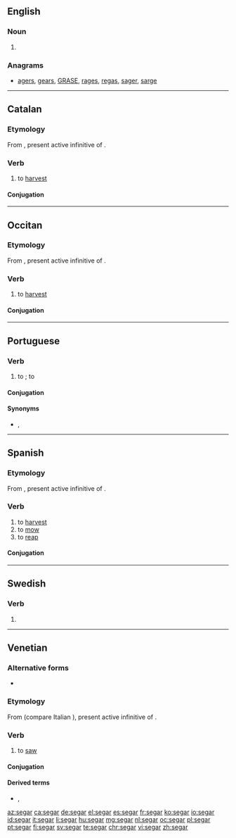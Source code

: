 ==English==

===Noun===
{{en-noun}}

# {{obsolete form of|cigar|lang=en}}

===Anagrams===
* [[agers#English|agers]], [[gears#English|gears]], [[GRASE#English|GRASE]], [[rages#English|rages]], [[regas#English|regas]], [[sager#English|sager]], [[sarge#English|sarge]]

----

==Catalan==

===Etymology===
From {{etyl|la|ca}} {{m|la|secāre}}, present active infinitive of {{m|la|secō}}.

===Verb===
{{ca-verb}}

# to [[harvest]]

====Conjugation====
{{ca-conj-ar|seg}}

----

==Occitan==

===Etymology===
From {{etyl|la|oc}} {{m|la|secāre}}, present active infinitive of {{m|la|secō}}.

===Verb===
{{oc-verb|seg|ar}}

# to [[harvest]]

====Conjugation====
{{rfinfl|oc|verb}}

----

==Portuguese==

===Verb===
{{pt-verb|se|gar}}

# to {{l|en|scythe}}; to {{l|en|reap}} {{gloss|to cut with a scythe}}

====Conjugation====
{{pt-conj|se|gar}}

====Synonyms====
* {{l|pt|ceifar}}, {{l|pt|gadanhar}}

----

==Spanish==

===Etymology===
From {{etyl|la|es}} {{m|la|secāre}}, present active infinitive of {{m|la|secō}}.

===Verb===
{{es-verb|seg|ar|pres=siego|pret=segué}}

# to [[harvest]]
# to [[mow]]
# to [[reap]]

====Conjugation====
{{es-conj-gar (e-ie)|s|}}

----

==Swedish==

===Verb===
{{head|sv|verb form}}

# {{sv-verb-form-pre|sega}}

----

==Venetian==

===Alternative forms===
* {{l|vec|siegar}}

===Etymology===
From {{etyl|la|vec}} {{m|la|secāre}} (compare Italian {{m|it|segare}}), present active infinitive of {{m|la|secō}}.

===Verb===
{{head|vec|verb}}

# {{label|vec|transitive}} to [[saw]]

====Conjugation====
{{vec-conj-car|seg|aver}}

====Derived terms====
* {{l|vec|sega}}, {{l|vec|siega}}

[[az:segar]]
[[ca:segar]]
[[de:segar]]
[[el:segar]]
[[es:segar]]
[[fr:segar]]
[[ko:segar]]
[[io:segar]]
[[id:segar]]
[[it:segar]]
[[li:segar]]
[[hu:segar]]
[[mg:segar]]
[[nl:segar]]
[[oc:segar]]
[[pl:segar]]
[[pt:segar]]
[[fi:segar]]
[[sv:segar]]
[[te:segar]]
[[chr:segar]]
[[vi:segar]]
[[zh:segar]]